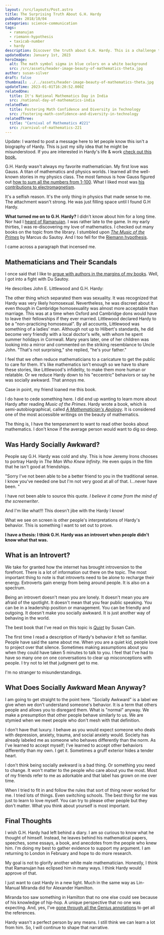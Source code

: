 ```yaml
---
layout: /src/layouts/Post.astro
title: The Surprising Truth About G.H. Hardy
pubDate: 2018/10/04
categories: science-communication
tags:
  - ramanujan
  - riemann-hypothesis
  - taxicab-number
  - hardy
description: Discover the truth about G.H. Hardy. This is a challenge to the notion that he was cold and shy. Proposing that he was an introvert. Join us as we debunk the myths surrounding this brilliant mathematician.
updatedDate: January 1st, 2023
heroImage:
  alt: The math symbol sigma in blue colors on a white background
  src: /src/assets/header-image-beauty-of-mathematics-theta.jpg
author: susan-silver
draft: false
thumbnail: ../../assets/header-image-beauty-of-mathematics-theta.jpg
updateTime: 2023-01-01T16:20:52.000Z
relatedOne:
  title: It's National Mathematics Day in India
  src: /national-day-of-mathematics-india
relatedTwo:
  title: Fostering Math Confidence and Diversity in Technology
  src: /fostering-math-confidence-and-diversity-in-technology
relatedThree:
  title: "Carnival of Mathematics #221"
  src: /carnival-of-mathematics-221
---
```




Update: I wanted to post a message here to let people know this isn't a biography of Hardy. This is just my silly idea that 
he might be misunderstood. If you are interested in Hardy's life & work 
[check out this book.](https://www.amazon.com/G-H-Hardy-Reader-Spectrum/dp/1107594642)

G.H. Hardy wasn't always my favorite mathematician. My first love was Gauss. A titan of mathematics and physics worlds. 
I learned all the well-known stories in my physics class. The most famous is how Gauss figured out 
[how to sum all the numbers from 1-100](https://www.youtube.com/watch?v=Dd81F6-Ar_0). What I liked most was
 [his contributions to electromagnetism](https://en.wikipedia.org/wiki/Maxwell%27s_equations).

It's a selfish reason. It's the only thing in physics that made sense to me. The attachment wasn't strong. 
He was just filling space until I found G.H Hardy.

**What turned me on to G.H. Hardy?** I didn't know about him for a long time. Nor had I
 [heard of Ramanujan](https://beautyofmathematics.com/national-day-of-mathematics-india/). 
 I was rather late to the game. In my early thirties, I was re-discovering my love of mathematics.
  I checked out many books on the topic from the library. I stumbled upon [_The Music of the Primes_](https://www.amazon.com/Music-Primes-Searching-Greatest-Mathematics/dp/0062064010) by Marcus du Sautoy. And I too fell for the [Riemann hypothesis](https://www.youtube.com/watch?v=d6c6uIyieoo).

I came across a paragraph that incensed me.

## <a name="MathematiciansandTheirScandals"></a> Mathematicians and Their Scandals

I once said that I like to [argue with authors in the margins of my books](/a-writer-s-illicit-love-affair-with-mathematics). 
Well, I got into a fight with Du Sautoy.

He describes John E. Littlewood and G.H. Hardy:


<FancyBlockquote name="mdi:book-open-variant" cite="Marcus du Sautoy, Music of the Primes">
The other thing which separated them was sexuality. It was recognized that Hardy was very likely homosexual. Nevertheless, he was discreet about it even though in Cambridge homosexuality was almost more acceptable than marriage. This was at a time when Oxford and Cambridge dons would have to leave their fellowships if they ever married. Littlewood declared Hardy to be a "non-practicing homosexual". By all accounts, Littlewood was something of a ladies' man. Although not up to Hilbert's standards, he did become very friendly with a local doctor's wife, with whom he spent summer holidays in Cornwall. Many years later, one of her children was looking into a mirror and commented on the striking resemblance to Uncle John. "That's not surprising," she replied, "he's your father."
</FancyBlockquote>

I feel that we often reduce mathematicians to a caricature to get the public to care for them. It's like mathematics isn't enough so we have to share these stories, like Littlewood's infidelity, to make them more human or relatable. Or we reduce Hardy down to his "eccentric" behaviors or say he was socially awkward. That annoys me.

Case in point, my friend loaned me this book.


<ImageAlign src="/src/assets/mathematical-scandals-book-cover-324x500.jpg" alt="The cover of a book on mathematical scandals" caption="Shocking Mathematical Facts" align="caption-center" flex="justify-center" />




I do have to cede something here. I did end up wanting to learn more about Hardy after reading _Music of the Primes_.
 Hardy wrote a book, which is semi-autobiographical, called 
 _[A Mathematician's Apology](https://archive.org/details/hardy_annotated/mode/2up)_. It is considered one of the most 
 accessible writings on the beauty of mathematics.

The thing is, I have the temperament to want to read other books about mathematics. I don't know if the average person
 would want to dig so deep.

## <a name="WasHardySociallyAwkward"></a> Was Hardy Socially Awkward?

People say G.H. Hardy was cold and shy. This is how Jeremy Irons chooses to portray Hardy
 in _The Man Who Knew Infinity_. He even quips in the film that he isn't good at friendships.

"Sorry I've not been able to be a better friend to you in the traditional sense. I know you've needed one but 
I'm not very good at all of that. I...never have been. "

I have not been able to source this quote. _I believe it came from the mind of the screenwriter_.

And I'm like what!!! This doesn't jibe with the Hardy I know!

What we see on screen is other people's interpretations of Hardy's behavior. This is something I want to set out to prove.

**I have a thesis: I think G.H. Hardy was an introvert when people didn't know what that was.**

## <a name="WhatisanIntrovert"></a> What is an Introvert?

We take for granted how the internet has brought introversion to the forefront. 
There is a lot of information out there on the topic. The most important thing to note is that introverts
 need to be alone to recharge their energy. Extroverts gain energy from being around people. It is also on a spectrum.

Being an introvert doesn't mean you are lonely. It doesn't mean you are afraid of the spotlight. It doesn't
 mean that you fear public speaking. You can be in a leadership position or management. You can be 
 friendly and outgoing. It doesn't make you socially awkward. It is just another way of behaving in the world.

The best book that I've read on this topic is _[Quiet](https://www.amazon.com/Quiet-Power-Introverts-World-Talking/dp/0307352153/ref=sr_1_2?ie=UTF8&qid=1538545904&sr=8-2&keywords=the+quiet+susan+cain)_ by Susan Cain.

The first time I read a description of Hardy's behavior it felt so familiar. People have said the same about me. 
When you are a quiet kid, people love to project over that silence. Sometimes making assumptions about you when 
they could have taken 5 minutes to talk to you. I feel that I've had to have so many one on one conversations to clear 
up misconceptions with people. I try not to let that judgment get to me.

I'm no stranger to misunderstandings.

## <a name="WhatDoesSociallyAwkwardMeanAnyway"></a>What Does Socially Awkward Mean Anyway?

I am going to get straight to the point here. "Socially Awkward" is a label we give when we don't 
understand someone's behavior. It is a term that others people and allows you to disregard them. 
What is "normal" anyway. We make a presumption that other people behave similarly to us. We are stymied 
when we meet people who don't mesh with that definition.

I don't have that luxury. I behave as you would expect someone who deals with depression, anxiety, trauma, and social 
anxiety would. Society has already labeled me as someone who behaves differently than the norm. As I've learned to accept myself;
 I've learned to accept other behaviors differently than my own. I get it. Sometimes a gruff exterior hides a tender heart.

I don't think being socially awkward is a bad thing. Or something you need to change. It won't matter to the people who care
 about you the most. Most of my friends refer to me as adorkable and that label has grown on me over time.

When I tried to fit in and follow the rules that sort of thing never worked for me. I tried lots of things.
 Even switching schools. The best thing for me was just to learn to love myself. You can try to please other people
  but they don't matter. What you think about yourself is most important.

## <a name="FinalThoughts"></a> Final Thoughts

I wish G.H. Hardy had left behind a diary. I am so curious to know what he thought of himself. 
Instead, he leaves behind his mathematical papers, speeches, some essays, a book, and anecdotes 
from the people who knew him. I'm doing my best to gather evidence to support my argument. I am returning to 
London in February and hope to do more research.

My goal is not to glorify another white male mathematician. Honestly, I think that Ramanujan has eclipsed him in many ways. 
I think Hardy would approve of that.

I just want to cast Hardy in a new light. Much in the same way as Lin-Manual Miranda did for Alexander Hamilton.

Miranda too saw something in Hamilton that no one else could see because of his knowledge of hip-hop. A unique perspective 
that no one was expecting. And, yes, I've [gone through all the Genius annotations](https://genius.com/artists/Original-broadway-cast-of-hamilton) to get all the references.

Hardy wasn't a perfect person by any means. I still think we can learn a lot from him. So, I will continue to shape that narrative.

<YouTube id="https://www.youtube.com/watch?v=VhinPd5RRJw"/>




